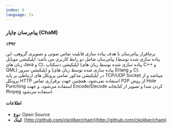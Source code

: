 ```yaml
---
index: 0
language: fa
---
```


### پیام‌رسان چاپار (ChaM)

**۱۳۹۲**

نرم‌افزار پیام‌رسان با هدف پیاده سازی قابلیت تماس صوتی و تصویری گروهی، این پیام‌رسان شامل دو رابط کاربری می باشد: اپلیکیشن موبایل (پیاده سازی شده توسط زبان های Java و C)، اپلیکیشن دسکتاپ (پیاده سازی شده توسط زبان های C++ و QML) و اپلیکیشن سرور (پیاده سازی شده توسط زبان های Erlang و C). <br />
در اپلیکیشن مذکور تمامی پروتکل های ارتباطی بر پایه TCP/UDP Socket میباشد و از پروتکل HTTP استفاده نمی‌شود، همچنین جهت برقراری تماس P2P از روش Hole Punching استفاده می‌شود، و جهت Encode/Decode کردن صدا و تصویر از کتابخانه ffmpeg استفاده می‌شود.

#### اطلاعات

-   **نوع**: Open Source
-   **لینک**: [http://github.com/ckoliber/cham](http://github.com/ckoliber/cham)
